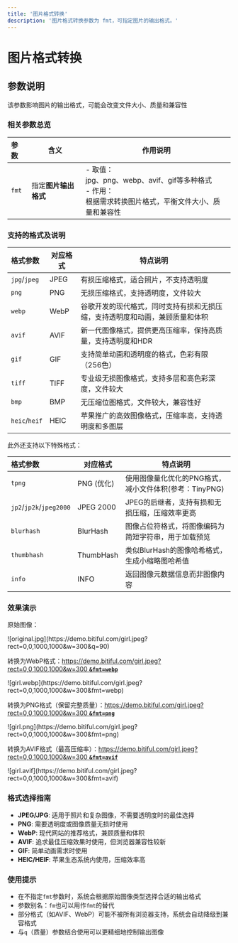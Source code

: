 ```yaml
---
title: '图片格式转换'
description: '图片格式转换参数为 fmt，可指定图片的输出格式。'
---
```


# 图片格式转换
## 参数说明
<Warning>该参数影响图片的输出格式，可能会改变文件大小、质量和兼容性</Warning>

### 相关参数总览

| 参数 | 含义 | 作用说明 |
| :--- | --- | --- |
| ` fmt ` | 指定**图片输出格式** | - 取值：<br />jpg、png、webp、avif、gif等多种格式<br />- 作用：<br />根据需求转换图片格式，平衡文件大小、质量和兼容性 |

### 支持的格式及说明

| 格式参数 | 对应格式 | 特点说明 |
| :--- | --- | --- |
| `jpg`/`jpeg` | JPEG | 有损压缩格式，适合照片，不支持透明度 |
| `png` | PNG | 无损压缩格式，支持透明度，文件较大 |
| `webp` | WebP | 谷歌开发的现代格式，同时支持有损和无损压缩，支持透明度和动画，兼顾质量和体积 |
| `avif` | AVIF | 新一代图像格式，提供更高压缩率，保持高质量，支持透明度和HDR |
| `gif` | GIF | 支持简单动画和透明度的格式，色彩有限（256色） |
| `tiff` | TIFF | 专业级无损图像格式，支持多层和高色彩深度，文件较大 |
| `bmp` | BMP | 无压缩位图格式，文件较大，兼容性好 |
| `heic`/`heif` | HEIC | 苹果推广的高效图像格式，压缩率高，支持透明度和多图层 |

此外还支持以下特殊格式：

| 格式参数 | 对应格式 | 特点说明 |
| :--- | --- | --- |
| `tpng` | PNG (优化) | 使用图像量化优化的PNG格式，减小文件体积(参考：TinyPNG) |
| `jp2`/`jp2k`/`jpeg2000` | JPEG 2000 | JPEG的后继者，支持有损和无损压缩，压缩效率更高 |
| `blurhash` | BlurHash | 图像占位符格式，将图像编码为简短字符串，用于加载预览 |
| `thumbhash` | ThumbHash | 类似BlurHash的图像哈希格式，生成小缩略图哈希值 |
| `info` | INFO | 返回图像元数据信息而非图像内容 |

### 效果演示

原始图像：

<Frame>![original.jpg](https://demo.bitiful.com/girl.jpeg?rect=0,0,1000,1000&w=300&q=90)</Frame>

转换为WebP格式：[https://demo.bitiful.com/girl.jpeg?rect=0,0,1000,1000&w=300 **`&fmt=webp`**](https://demo.bitiful.com/girl.jpeg?rect=0,0,1000,1000&w=300&fmt=webp)

<Frame>![girl.webp](https://demo.bitiful.com/girl.jpeg?rect=0,0,1000,1000&w=300&fmt=webp)</Frame>

转换为PNG格式（保留完整质量）：[https://demo.bitiful.com/girl.jpeg?rect=0,0,1000,1000&w=300 **`&fmt=png`**](https://demo.bitiful.com/girl.jpeg?rect=0,0,1000,1000&w=300&fmt=png)

<Frame>![girl.png](https://demo.bitiful.com/girl.jpeg?rect=0,0,1000,1000&w=300&fmt=png)</Frame>

转换为AVIF格式（最高压缩率）：[https://demo.bitiful.com/girl.jpeg?rect=0,0,1000,1000&w=300 **`&fmt=avif`**](https://demo.bitiful.com/girl.jpeg?rect=0,0,1000,1000&w=300&fmt=avif)

<Frame>![girl.avif](https://demo.bitiful.com/girl.jpeg?rect=0,0,1000,1000&w=300&fmt=avif)</Frame>

### 格式选择指南

- **JPEG/JPG**: 适用于照片和复杂图像，不需要透明度时的最佳选择
- **PNG**: 需要透明度或图像质量无损时使用
- **WebP**: 现代网站的推荐格式，兼顾质量和体积
- **AVIF**: 追求最佳压缩效果时使用，但浏览器兼容性较新
- **GIF**: 简单动画需求时使用
- **HEIC/HEIF**: 苹果生态系统内使用，压缩效率高

### 使用提示

- 在不指定`fmt`参数时，系统会根据原始图像类型选择合适的输出格式
- 参数别名：`fm`也可以用作`fmt`的替代
- 部分格式（如AVIF、WebP）可能不被所有浏览器支持，系统会自动降级到兼容格式
- 与`q`（质量）参数结合使用可以更精细地控制输出图像